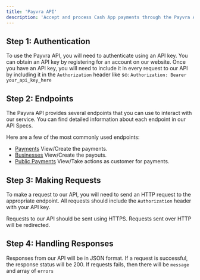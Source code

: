 ```yaml
---
title: 'Payvra API'
description: 'Accept and process Cash App payments through the Payvra API'
---
```


## Step 1: Authentication

To use the Payvra API, you will need to authenticate using an API key. You can obtain an API key by registering for an account on our website. Once you have an API key, you will need to include it in every request to our API by including it in the `Authorization` header like so: `Authorization: Bearer your_api_key_here`

## Step 2: Endpoints

The Payvra API provides several endpoints that you can use to interact with our service. You can find detailed information about each endpoint in our API Specs.

Here are a few of the most commonly used endpoints:

- [Payments](https://docs.payvra.com/api-reference/endpoint/invoice-create) View/Create the payments.
- [Businesses](https://docs.payvra.com/api-reference/endpoint/payout-create) View/Create the payouts.
- [Public Payments](https://docs.payvra.com/api-reference/public-payments) View/Take actions as customer for payments.

## Step 3: Making Requests

To make a request to our API, you will need to send an HTTP request to the appropriate endpoint. All requests should include the `Authorization` header with your API key.

Requests to our API should be sent using HTTPS. Requests sent over HTTP will be redirected.

## Step 4: Handling Responses

Responses from our API will be in JSON format. If a request is successful, the response status will be 200. If requests fails, then there will be `message` and array of `errors`